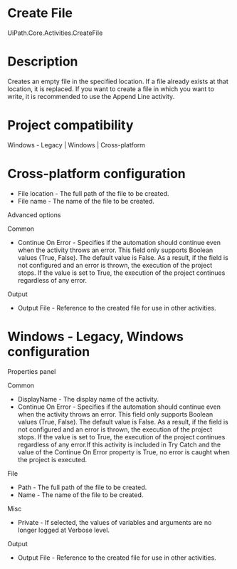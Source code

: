 ﻿# Create File

UiPath.Core.Activities.CreateFile

# Description

Creates an empty file in the specified location. If a file already exists at that location, it is replaced. If you want to create a file in which you want to write, it is recommended to use the Append Line activity.

# Project compatibility

Windows - Legacy | Windows | Cross-platform

# Cross-platform configuration

* File location - The full path of the file to be created.
* File name - The name of the file to be created.

Advanced options

Common

* Continue On Error - Specifies if the automation should continue even when the activity throws an error. This field only supports Boolean values (True, False). The default value is False. As a result, if the field is not configured and an error is thrown, the execution of the project stops. If the value is set to True, the execution of the project continues regardless of any error.

Output

* Output File - Reference to the created file for use in other activities.

# Windows - Legacy, Windows configuration

Properties panel

Common

* DisplayName - The display name of the activity.
* Continue On Error - Specifies if the automation should continue even when the activity throws an error. This field only supports Boolean values (True, False). The default value is False. As a result, if the field is not configured and an error is thrown, the execution of the project stops. If the value is set to True, the execution of the project continues regardless of any error.If this activity is included in Try Catch and the value of the Continue On Error property is True, no error is caught when the project is executed.

File

* Path - The full path of the file to be created.
* Name - The name of the file to be created.

Misc

* Private - If selected, the values of variables and arguments are no longer logged at Verbose level.

Output

* Output File - Reference to the created file for use in other activities.
